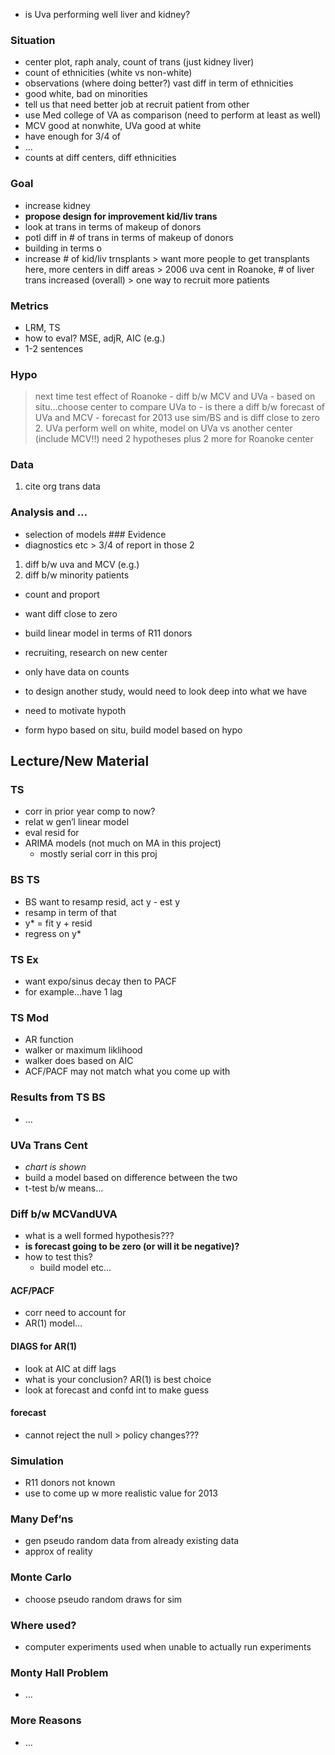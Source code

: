 
 - is Uva performing well liver and kidney?

### Situation
 - center plot, raph analy, count of trans (just kidney liver)
 - count of ethnicities (white vs non-white)
 - observations (where doing better?) vast diff in term of ethnicities
  - good white, bad on minorities
 - tell us that need better job at recruit patient from other
 - use Med college of VA as comparison (need to perform at least as well)
 - MCV good at nonwhite, UVa good at white
 - have enough for 3/4 of 
 - ...
 - counts at diff centers, diff ethnicities

### Goal
 - increase kidney
 - __propose design for improvement kid/liv trans__
 - look at trans in terms of makeup of donors
 - potl diff in # of trans in terms of makeup of donors
 - building in terms o
 - increase # of kid/liv trnsplants
> want more people to get transplants here, more centers in diff areas
> 2006 uva cent in Roanoke, # of liver trans increased (overall)
> one way to recruit more patients

### Metrics
 - LRM, TS
 - how to eval? MSE, adjR, AIC (e.g.)
 - 1-2 sentences

### Hypo
> next time test effect of Roanoke
 - diff b/w MCV and UVa
 - based on situ...choose center to compare UVa to
 - is there a diff b/w forecast of UVa and MCV
 - forecast for 2013 use sim/BS and is diff close to zero
 2. UVa perform well on white, model on UVa vs another center (include MCV!!)
> need 2 hypotheses
> plus 2 more for Roanoke center

### Data
 1. cite org trans data

### Analysis and ...
 - selection of models
### Evidence
 - diagnostics etc
> 3/4 of report in those 2

 1. diff b/w uva and MCV (e.g.) 
 2. diff b/w minority patients
 - count and proport
 - want diff close to zero
 - build linear model in terms of R11 donors
 - recruiting, research on new center
 - only have data on counts
 - to design another study, would need to look deep into what we have
 - need to motivate hypoth
 
 - form hypo based on situ, build model based on hypo



Lecture/New Material
--------------------

### TS
 - corr in prior year comp to now?
 - relat w gen'l linear model
 - eval resid for
 - ARIMA models (not much on MA in this project)
   - mostly serial corr in this proj

### BS TS
 - BS want to resamp resid, act y - est y
 - resamp in term of that
 - y* = fit y + resid
 - regress on y*

### TS Ex
 - want expo/sinus decay then to PACF
 - for example...have 1 lag

### TS Mod
 - AR function
 - walker or maximum liklihood
 - walker does based on AIC
 - ACF/PACF may not match what you come up with

### Results from TS BS
 - ...

### UVa Trans Cent
 - _chart is shown_ 
 - build a model based on difference between the two
 - t-test b/w means...

### Diff b/w MCVandUVA
 - what is a well formed hypothesis???
 - __is forecast going to be zero (or will it be negative)?__
 - how to test this?
   - build model etc...

#### ACF/PACF
 - corr need to account for
 - AR(1) model...

#### DIAGS for AR(1)
 - look at AIC at diff lags
 - what is your conclusion? AR(1) is best choice
 - look at forecast and confd int to make guess

#### forecast
 - cannot reject the null
> policy changes??? 

### Simulation
 - R11 donors not known
 - use to come up w more realistic value for 2013

### Many Def'ns
 - gen pseudo random data from already existing data
 - approx of reality

### Monte Carlo
 - choose pseudo random draws for sim

### Where used?
 - computer experiments used when unable to actually run experiments

### Monty Hall Problem
 - ...

### More Reasons
 - ...
